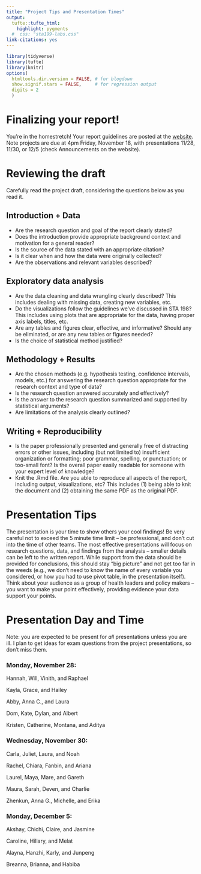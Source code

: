 ```yaml
---
title: "Project Tips and Presentation Times"
output: 
  tufte::tufte_html:
    highlight: pygments
  #  css: "sta199-labs.css"
link-citations: yes
---
```


```r
library(tidyverse)
library(tufte)
library(knitr)
options(
  htmltools.dir.version = FALSE, # for blogdown
  show.signif.stars = FALSE,     # for regression output
  digits = 2
  )
```

# Finalizing your report!

You're in the homestretch! Your report guidelines are posted at the [website](https://sta-198-glhlth-298-fall-2022.github.io/website/). Note projects are due at 4pm Friday, November 18, with presentations 11/28, 11/30, or 12/5 (check Announcements on the website).


# Reviewing the draft

Carefully read the project draft, considering the questions below as you read it. 

## Introduction + Data

- Are the research question and goal of the report clearly stated? 
- Does the introduction provide appropriate background context and motivation for a general reader?
- Is the source of the data stated with an appropriate citation? 
- Is it clear when and how the data were originally collected?
- Are the observations and relevant variables described?

## Exploratory data analysis 

- Are the data cleaning and data wrangling clearly described? This includes dealing with missing data, creating new variables, etc.
- Do the visualizations follow the guidelines we've discussed in STA 198? This includes using plots that are appropriate for the data, having proper axis labels, titles, etc.
- Are any tables and figures clear, effective, and informative?  Should any be eliminated, or are any new tables or figures needed?
- Is the choice of statistical method justified?

## Methodology + Results

- Are the chosen methods (e.g. hypothesis testing, confidence intervals, models, etc.) for answering the research question appropriate for the research context and type of data?
- Is the research question answered accurately and effectively? 
- Is the answer to the research question summarized and supported by statistical arguments?
- Are limitations of the analysis clearly outlined?

## Writing + Reproducibility

- Is the paper professionally presented and generally free of distracting errors or other issues, including (but not limited to) insufficient organization or formatting; poor grammar, spelling, or punctuation; or too-small font? Is the overall paper easily readable for someone with your expert level of knowledge? 
- Knit the .Rmd file. Are you able to reproduce all aspects of the report, including output, 
visualizations, etc? This includes (1) being able to knit the document and (2) obtaining the same PDF as the original PDF. 

# Presentation Tips

The presentation is your time to show others your cool findings!  Be very careful not to exceed the 5 minute time limit -- be professional, and don't cut into the time of other teams. The most effective presentations will focus on research questions, data, and findings from the analysis -- smaller details can be left to the written report. While support from the data should be provided for conclusions, this should stay "big picture" and not get too far in the weeds (e.g., we don't need to know the name of every variable you considered, or how you had to use pivot table, in the presentation itself). Think about your audience as a group of health leaders and policy makers -- you want to make your point effectively, providing evidence your data support your points. 

# Presentation Day and Time

Note: you are expected to be present for *all* presentations unless you are ill. I plan to get ideas for exam questions from the project presentations, so don't miss them.

### Monday, November 28:

Hannah, Will, Vinith, and Raphael

Kayla, Grace, and Hailey

Abby, Anna C., and Laura

Dom, Kate, Dylan, and Albert

Kristen, Catherine, Montana, and Aditya

 

### Wednesday, November 30:

Carla, Juliet, Laura, and Noah

Rachel, Chiara, Fanbin, and Ariana

Laurel, Maya, Mare, and Gareth

Maura, Sarah, Deven, and Charlie

Zhenkun, Anna G., Michelle, and Erika

 

### Monday, December 5:

Akshay, Chichi, Claire, and Jasmine

Caroline, Hillary, and Melat

Alayna, Hanzhi, Karly, and Junpeng

Breanna, Brianna, and Habiba

